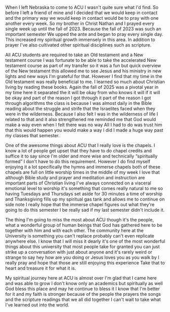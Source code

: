 When I left Nebraska to come to ACU I wasn't quite sure what I'd find. So before I left a friend of mine and I decided that we would keep in contact and the primary way we would keep in contact would be to pray with one another every week. So my brother in Christ Nathan and I prayed every single week up until the fall of 2023. Because the fall of 2023 was such an important semester We upped the ante and began to pray every single day. This increased my spiritual growth immensely in this area. In addition to prayer I've also cultivated other spiritual disciplines such as scripture. 

All ACU students are required to take an Old testament and a New testament course I was fortunate to be able to take the accelerated New testament course as part of my transfer so it was a fun but quick overview of the New testament this allowed me to see Jesus and his ministry in new lights and new ways I'm grateful for that. However I find that my time in the Old testament was really beneficial to me. I learned so much about Christian living by reading these books. Again the fall of 2025 was a pivotal year in my time here it separated the it will be okay from who knows it will if it will be okay and part of the reason I got through it part of the reason I got through algorithms the class is because I was almost daily in the Bible reading about the struggle and strife that the Israelites faced when they were in the wilderness. Because I also felt I was in the wilderness of life I related to that and it also strengthened me reminded me that God would make a way even when I felt there was no way All I had to do was trust him that this would happen you would make a way I did I made a huge way past my classes that semester. 

One of the awesome things about ACU that I really love is the chapels. I know a lot of people get upset that they have to do chapel credits and suffice it to say since I'm older and more wise and technically “spiritually formed” I don't have to do this requirement. However I do find myself enjoying it a lot specifically the hymns and immerse chapels both of these chapels are full on little worship times in the middle of my week I love that although Bible study and prayer and meditation and instruction are important parts of Christian living I've always connected on a visceral emotional level to worship it's something that comes really natural to me so having Tuesdays and Thursdays set aside for 30 minutes a time of worship and Thanksgiving fills up my spiritual gas tank and allows me to continue on side note I really hope that the immerse chapel figures out what they're going to do this semester I be really sad if my last semester didn't include it. 

The thing I'm going to miss the most about ACU though it's the people, what a wonderful group of human beings that God has gathered here to be together with him and with each other. The community here at the University is something you can't replace probably can't even replicate anywhere else. I know that I will miss it dearly it's one of the most wonderful things about this university that most people take for granted you can just strike up a conversation with just about anyone and it's rarely weird or strange to say hey how are you doing or Jesus loves you as you walk by I really pray and hope that those are still enjoying this experience Take that to heart and treasure it for what it is. 

My spiritual journey here at ACU is almost over I'm glad that I came here and was able to grow I don't know only an academics but spiritually as well God bless this place and may he continue to bless it I know that I'm better for it and my faith is stronger because of the people the prayers the songs and the scripture readings that we all did together I can't wait to take what I've learned out into the world. 
